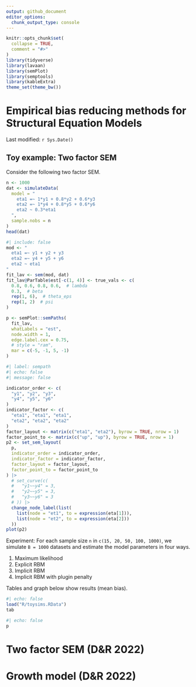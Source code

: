 ```yaml
---
output: github_document
editor_options: 
  chunk_output_type: console
---
```


<!-- README.md is generated from README.Rmd. Please edit that file -->

```r
knitr::opts_chunk$set(
  collapse = TRUE,
  comment = "#>"
)
library(tidyverse)
library(lavaan)
library(semPlot)
library(semptools)
library(kableExtra)
theme_set(theme_bw())
```

# Empirical bias reducing methods for Structural Equation Models

<!-- badges: start -->
<!-- badges: end -->

Last modified: `r Sys.Date()`

## Toy example: Two factor SEM

Consider the following two factor SEM.

```r
n <- 1000
dat <- simulateData(
  model = "
    eta1 =~ 1*y1 + 0.8*y2 + 0.6*y3
    eta2 =~ 1*y4 + 0.8*y5 + 0.6*y6
    eta2 ~ 0.3*eta1
  ",
  sample.nobs = n
)
head(dat)
```

```r
#| include: false
mod <- "
  eta1 =~ y1 + y2 + y3
  eta2 =~ y4 + y5 + y6
  eta2 ~ eta1
"
fit_lav <- sem(mod, dat)
fit_lav@ParTable$est[-c(1, 4)] <- true_vals <- c(
  0.8, 0.6, 0.8, 0.6,  # lambda
  0.3,  # beta
  rep(1, 6),  # theta_eps
  rep(1, 2)  # psi
)

p <- semPlot::semPaths(
  fit_lav, 
  whatLabels = "est",
  node.width = 1,
  edge.label.cex = 0.75,
  # style = "ram",
  mar = c(-5, -1, 5, -1)
)
```

```r
#| label: sempath
#| echo: false
#| message: false

indicator_order <- c(
  "y1", "y2", "y3",
  "y4", "y5", "y6"
)
indicator_factor <- c(
  "eta1", "eta1", "eta1",
  "eta2", "eta2", "eta2"
)
factor_layout <- matrix(c("eta1", "eta2"), byrow = TRUE, nrow = 1)
factor_point_to <- matrix(c("up", "up"), byrow = TRUE, nrow = 1)
p2 <- set_sem_layout(
  p,
  indicator_order = indicator_order,
  indicator_factor = indicator_factor,
  factor_layout = factor_layout,
  factor_point_to = factor_point_to
) |>
  # set_curve(c(
  #   "y1~~y4" = 3,
  #   "y2~~y5" = 3,
  #   "y3~~y6" = 3
  # )) |>
  change_node_label(list(
    list(node = "et1", to = expression(eta[1])),
    list(node = "et2", to = expression(eta[2]))
  ))
plot(p2)
```

Experiment: For each sample size `n` in `c(15, 20, 50, 100, 1000)`, we simulate `B = 1000` datasets and estimate the model parameters in four ways.

1. Maximum likelihood
2. Explicit RBM
3. Implicit RBM
4. Implicit RBM with plugin penalty

Tables and graph below show results (mean bias).

```r
#| echo: false
load("R/toysims.RData")
tab
```


```r
#| echo: false
p
```

# Two factor SEM (D&R 2022)



# Growth model (D&R 2022)
